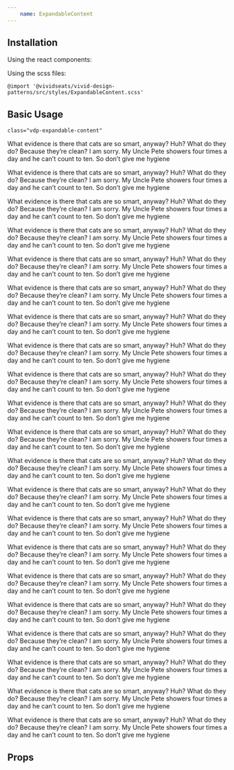 ```yaml
---
    name: ExpandableContent
---
```



## Installation
Using the react components:


Using the scss files:

    @import '@vividseats/vivid-design-patterns/src/styles/ExpandableContent.scss'

## Basic Usage
`class="vdp-expandable-content"`

<Playground>
        <Card>
            <ExpandableContent maxHeight="20rem">
                <Card.Body>
                    <p className="vdp-type-body1">
                        What evidence is there that cats are so smart, anyway? Huh? What do they do? Because they’re clean? I am sorry. My Uncle Pete showers four times a day and he can’t count to ten. So don’t give me hygiene
                    </p>
                    <p className="vdp-type-body1">
                        What evidence is there that cats are so smart, anyway? Huh? What do they do? Because they’re clean? I am sorry. My Uncle Pete showers four times a day and he can’t count to ten. So don’t give me hygiene
                    </p>
                    <p className="vdp-type-body1">
                        What evidence is there that cats are so smart, anyway? Huh? What do they do? Because they’re clean? I am sorry. My Uncle Pete showers four times a day and he can’t count to ten. So don’t give me hygiene
                    </p>
                    <p className="vdp-type-body1">
                        What evidence is there that cats are so smart, anyway? Huh? What do they do? Because they’re clean? I am sorry. My Uncle Pete showers four times a day and he can’t count to ten. So don’t give me hygiene
                    </p>
                    <p className="vdp-type-body1">
                        What evidence is there that cats are so smart, anyway? Huh? What do they do? Because they’re clean? I am sorry. My Uncle Pete showers four times a day and he can’t count to ten. So don’t give me hygiene
                    </p>
                    <p className="vdp-type-body1">
                        What evidence is there that cats are so smart, anyway? Huh? What do they do? Because they’re clean? I am sorry. My Uncle Pete showers four times a day and he can’t count to ten. So don’t give me hygiene
                    </p>
                    <p className="vdp-type-body1">
                        What evidence is there that cats are so smart, anyway? Huh? What do they do? Because they’re clean? I am sorry. My Uncle Pete showers four times a day and he can’t count to ten. So don’t give me hygiene
                    </p>
                    <p className="vdp-type-body1">
                        What evidence is there that cats are so smart, anyway? Huh? What do they do? Because they’re clean? I am sorry. My Uncle Pete showers four times a day and he can’t count to ten. So don’t give me hygiene
                    </p>
                    <p className="vdp-type-body1">
                        What evidence is there that cats are so smart, anyway? Huh? What do they do? Because they’re clean? I am sorry. My Uncle Pete showers four times a day and he can’t count to ten. So don’t give me hygiene
                    </p>
                    <p className="vdp-type-body1">
                        What evidence is there that cats are so smart, anyway? Huh? What do they do? Because they’re clean? I am sorry. My Uncle Pete showers four times a day and he can’t count to ten. So don’t give me hygiene
                    </p>
                    <p className="vdp-type-body1">
                        What evidence is there that cats are so smart, anyway? Huh? What do they do? Because they’re clean? I am sorry. My Uncle Pete showers four times a day and he can’t count to ten. So don’t give me hygiene
                    </p>
                    <p className="vdp-type-body1">
                        What evidence is there that cats are so smart, anyway? Huh? What do they do? Because they’re clean? I am sorry. My Uncle Pete showers four times a day and he can’t count to ten. So don’t give me hygiene
                    </p>
                    <p className="vdp-type-body1">
                        What evidence is there that cats are so smart, anyway? Huh? What do they do? Because they’re clean? I am sorry. My Uncle Pete showers four times a day and he can’t count to ten. So don’t give me hygiene
                    </p>
                    <p className="vdp-type-body1">
                        What evidence is there that cats are so smart, anyway? Huh? What do they do? Because they’re clean? I am sorry. My Uncle Pete showers four times a day and he can’t count to ten. So don’t give me hygiene
                    </p>
                    <p className="vdp-type-body1">
                        What evidence is there that cats are so smart, anyway? Huh? What do they do? Because they’re clean? I am sorry. My Uncle Pete showers four times a day and he can’t count to ten. So don’t give me hygiene
                    </p>
                    <p className="vdp-type-body1">
                        What evidence is there that cats are so smart, anyway? Huh? What do they do? Because they’re clean? I am sorry. My Uncle Pete showers four times a day and he can’t count to ten. So don’t give me hygiene
                    </p>
                    <p className="vdp-type-body1">
                        What evidence is there that cats are so smart, anyway? Huh? What do they do? Because they’re clean? I am sorry. My Uncle Pete showers four times a day and he can’t count to ten. So don’t give me hygiene
                    </p>
                    <p className="vdp-type-body1">
                        What evidence is there that cats are so smart, anyway? Huh? What do they do? Because they’re clean? I am sorry. My Uncle Pete showers four times a day and he can’t count to ten. So don’t give me hygiene
                    </p>
                    <p className="vdp-type-body1">
                        What evidence is there that cats are so smart, anyway? Huh? What do they do? Because they’re clean? I am sorry. My Uncle Pete showers four times a day and he can’t count to ten. So don’t give me hygiene
                    </p>
                    <p className="vdp-type-body1">
                        What evidence is there that cats are so smart, anyway? Huh? What do they do? Because they’re clean? I am sorry. My Uncle Pete showers four times a day and he can’t count to ten. So don’t give me hygiene
                    </p>
                    <p className="vdp-type-body1">
                        What evidence is there that cats are so smart, anyway? Huh? What do they do? Because they’re clean? I am sorry. My Uncle Pete showers four times a day and he can’t count to ten. So don’t give me hygiene
                    </p>
                </Card.Body>
            </ExpandableContent>
        </Card>
</Playground>

## Props
<PropsTable of={ExpandableContent}/>